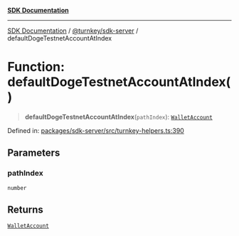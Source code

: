 [**SDK Documentation**](../../../README.mdx)

***

[SDK Documentation](../../../packages.mdx) / [@turnkey/sdk-server](../README.mdx) / defaultDogeTestnetAccountAtIndex

# Function: defaultDogeTestnetAccountAtIndex()

> **defaultDogeTestnetAccountAtIndex**(`pathIndex`): [`WalletAccount`](../interfaces/WalletAccount.mdx)

Defined in: [packages/sdk-server/src/turnkey-helpers.ts:390](https://github.com/tkhq/sdk/blob/e1b1a69bdd608320aaf03cc2dbbf68dc0c52b28d/packages/sdk-server/src/turnkey-helpers.ts#L390)

## Parameters

### pathIndex

`number`

## Returns

[`WalletAccount`](../interfaces/WalletAccount.mdx)
